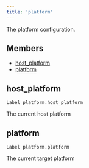 ```yaml
---
title: 'platform'
---
```



The platform configuration.

## Members

* [host\_platform](#host_platform)
* [platform](#platform)

## host\_platform

```
Label platform.host_platform
```

The current host platform

## platform

```
Label platform.platform
```

The current target platform